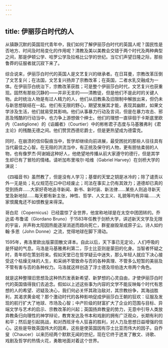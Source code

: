 ```yaml
---
---
---
```

title: 伊丽莎白时代的人
---




从镇静沉默的英国现代青年中，我们如何了解伊丽莎白时代的英国人呢？国民性是否地方、时间及时局变化的作用呢？清教及美以美教会交错于两个时代及两种典型之间，那是伊顿公学、哈罗公学及拉格比公学的世纪。当它们声望日隆之际，那些鲁莽的征服者就沉寂下来了。

综合说来，伊丽莎白时代的英国人是文艺复兴的继承者。在日耳曼，宗教改革压倒了文艺复兴；在法国，文艺复兴扬弃了宗教改革；在英国，二者水乳交融成为一体。在伊丽莎白统治下，宗教改革获胜；可是整个伊丽莎白时代，文艺复兴也获重现。固然有那些沉静的——并非无言的——清教徒，但是他们不是此时的关键人物。此时统治人物是有过人精力的人，他们从旧教条及旧限制中解放出来，但仍未与新思想联结在一起。他们有无限的野心，期望发展其才能，表现其幽默，如果文学涉及生活，他们就易受其影响。他们从事暴力行动及言词，但是在暴力攻击、邪恶及残酷的行动当中，也力争上游想做个绅士。他们的理想一直徘徊于卡斯底里欧内（Castiglione）的《谄媚者》（Courtier）中的彬彬君子态度与马基雅弗利《君主论》的残酷无德之间。他们赞赏西德尼爵士，但是更热望成为德雷克。

同时，在崩溃的信仰裂痕当中，哲学却继续向前进展，最受困扰的那些人往往具有当代最佳之心智。在无阻的洪流当中，有正统及保守的人物，更有胆怯柔弱的人物，也有像罗杰·阿谢姆这种好人，他绝望地传播从前大家遵守的德行，但是其学生却已有了冒险的情绪。请听加布里埃尔·哈维（Gabriel Harvey）在剑桥大学的演说：

《四福音书》虽然教了，但是没有人学习；基督的天堂之钥是冰冷的；除了谴责以外一无是处；礼仪规范在口中已经废止；司法在事实上仍有其效力；道德却已真的受到扬弃……大家好奇地追寻新闻、新书、新时装、新法律……某些人则追寻新天堂及新地狱……每天都有新主张，神性、哲学、人文主义、礼貌等均有异端……大家恨魔鬼还不如恨教皇来得深。



哥白尼（Copernicus）已经震惊了全世界，他宣称地球是在太空中团团转的。乔达诺·布鲁诺（Giordano Bruno）于1583年任教于剑桥大学，讲述新天文学及无限的宇宙，并声称太阳因热能逐渐消逝而趋向死亡，群星崩毁渐成原子尘。诗人如约翰·多恩（John Donne）之流，觉得地球在脚下滑动。

1595年，弗洛里欧出版蒙田散文译本。自此以后，天下事已无定论，人们呼吸的是怀疑的气息。马洛是马基雅弗利第二，莎士比亚则是蒙田的化身。当智者怀疑之时，青年却在策划将来。假如天堂已在哲学疑云中迷失，那么年轻人就应下决心接受这个枯燥无味的人生，和采纳不管致命与否的各种真理、不管多么短暂的美丽及不管有害与否的各种权力。马洛就这样创造了浮士德及坦伯连大帝两个角色。

就是这种整理旧思想及这种热烈发表新希望、新梦想的心灵自由，才使伊丽莎白时代的英国值得我们去追念。假如以上述这些事为内容的文学不能反映每个时代有思想的人的希望、迟疑及决心，我们何必关怀其政治敌对，其宗教纷争，其海战胜利，其渴求黄金呢？那个激动时代的各种影响促成伊丽莎白王朝的狂欢：征服及发现的航行扩大了地球、市场及心智；中产阶级的财富扩大了企业的范围与目标、异端文学与艺术的启示、宗教改革的兴起；英国扬弃教皇的势力，无意中引导人类放弃教条归向理性的神学辩论，教育发达及书本和戏剧的拥有广泛观众，长期有利的和平；然后是引起挑战，和对西班牙令人狂喜的胜利，对人力及思想日益增强的信心。这些是导致英国伟大的因素，这些是使英国因有莎士比亚而伟大的因子。自乔叟（Chaucer）以来历经两个默默无闻的世纪，现在它终于迸发了散文、诗歌、戏剧及哲学的热情火花，勇敢地面对着这个世界。